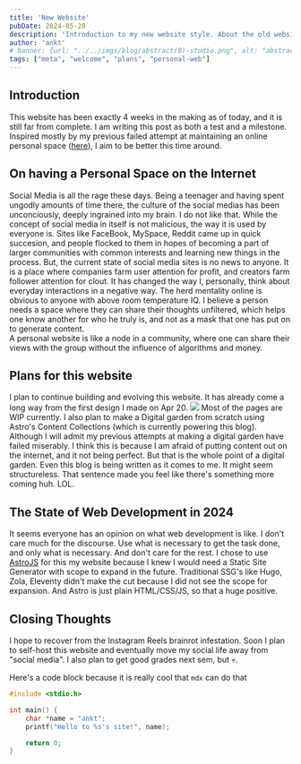 ```yaml
---
title: 'New Website'
pubDate: 2024-05-20
description: 'Introduction to my new website style. About the old website & my thoughts on modern web development.'
author: 'ankt'
# banner: {url: "../../imgs/blog/abstract(0)-studio.png", alt: "abstract banner image of a head"}
tags: ["meta", "welcome", "plans", "personal-web"]
---
```


## Introduction

This website has been exactly 4 weeks in the making as of today, and it is still far from complete. I am writing this post as both a test and a milestone. Inspired mostly by my previous failed attempt at maintaining an online personal space ([here](https://aniketnegi.github.io)), I aim to be better this time around. 

## On having a Personal Space on the Internet

Social Media is all the rage these days. Being a teenager and having spent ungodly amounts of time there, the culture of the social medias has been unconciously, deeply ingrained into my brain. I do not like that.
While the concept of social media in itself is not malicious, the way it is used by everyone is.
Sites like FaceBook, MySpace, Reddit came up in quick succesion, and people flocked to them in hopes of becoming a part of larger communities with common interests and learning new things in the process.
But, the current state of social media sites is no news to anyone. It is a place where companies farm user attention for profit, and creators farm follower attention for clout. It has changed the way I, personally, think about everyday interactions in a negative way.
The herd mentality online is obvious to anyone with above room temperature IQ. I believe a person needs a space where they can share their thoughts unfiltered, which helps one know another for who he truly is, and not as a mask that one has put on to generate content.   
A personal website is like a node in a community, where one can share their views with the group without the influence of algorithms and money.

## Plans for this website

I plan to continue building and evolving this website. It has already come a long way from the first design I made on Apr 20. ![](./homepage_20Apr.png) Most of the pages are WIP currently. I also plan to make a Digital garden from scratch using Astro's Content Collections (which is currently powering this blog). Although I will admit my previous attempts at making a digital garden have failed miserably. I think this is because I am afraid of putting content out on the internet, and it not being perfect. But that is the whole point of a digital garden.
Even this blog is being written as it comes to me. It might seem structureless. That sentence made you feel like there's something more coming huh. LOL.

## The State of Web Development in 2024

It seems everyone has an opinion on what web development is like. I don't care much for the discourse. Use what is necessary to get the task done, and only what is necessary. And don't care for the rest. I chose to use [AstroJS](https://astro.build/) for this my website because I knew I would need a Static Site Generator with scope to expand in the future. Traditional SSG's like Hugo, Zola, Eleventy didn't make the cut because I did not see the scope for expansion. And Astro is just plain HTML/CSS/JS, so that a huge positive.

## Closing Thoughts

I hope to recover from the Instagram Reels brainrot infestation. Soon I plan to self-host this website and eventually move my social life away from "social media". I also plan to get good grades next sem, but 💀.

Here's a code block because it is really cool that `mdx` can do that

```c
#include <stdio.h>

int main() {
    char *name = "ankt";
    printf("Hello to %s's site!", name);

    return 0;
}
```
